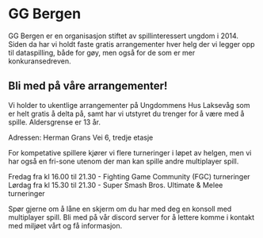 
# GG Bergen
GG Bergen er en organisasjon stiftet av spillinteressert ungdom i 2014. Siden da har vi holdt faste gratis arrangementer hver helg der vi legger opp til dataspilling, både for gøy, men også for de som er mer konkuransedreven.


## Bli med på våre arrangementer! <GGMap />

Vi holder to ukentlige arrangementer på Ungdommens Hus Laksevåg som er helt gratis å delta på, samt har vi utstyret du trenger for å være med å spille. Aldersgrense er 13 år. 

Adressen: Herman Grans Vei 6, tredje etasje

For kompetative spillere kjører vi flere turneringer i løpet av helgen, men vi har også en fri-sone utenom der man kan spille andre multiplayer spill.

Fredag fra kl 16.00 til 21.30 - Fighting Game Community (FGC) turneringer
Lørdag fra kl 15.30 til 21.30 - Super Smash Bros. Ultimate & Melee turneringer

Spør gjerne om å låne en skjerm om du har med deg en konsoll med multiplayer spill. Bli med på vår discord server for å lettere komme i kontakt med miljøet vårt og få informasjon.